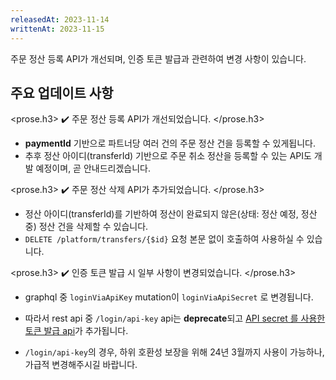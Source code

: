 ```yaml
---
releasedAt: 2023-11-14
writtenAt: 2023-11-15
---
```



주문 정산 등록 API가 개선되며, 인증 토큰 발급과 관련하여 변경 사항이 있습니다.

## 주요 업데이트 사항

<prose.h3>
  ✔️ 주문 정산 등록 API가 개선되었습니다.
</prose.h3>

- **paymentId** 기반으로 파트너당 여러 건의 주문 정산 건을 등록할 수 있게됩니다.
- 추후 정산 아이디(transferId) 기반으로 주문 취소 정산을 등록할 수 있는 API도 개발 예정이며, 곧 안내드리겠습니다.

<prose.h3>
  ✔️ 주문 정산 삭제 API가 추가되었습니다.
</prose.h3>

- 정산 아이디(transferId)를 기반하여 정산이 완료되지 않은(상태: 정산 예정, 정산 중) 정산 건을 삭제할 수 있습니다.
- `DELETE /platform/transfers/{$id}` 요청 본문 없이 호출하여 사용하실 수 있습니다.

<prose.h3>
  ✔️ 인증 토큰 발급 시 일부 사항이 변경되었습니다.
</prose.h3>

- graphql 중 `loginViaApiKey` mutation이 `loginViaApiSecret` 로 변경됩니다.

- 따라서 rest api 중 `/login/api-key` api는 **deprecate**되고
  [API secret 를 사용한 토큰 발급 api](/api/rest-v2/auth#post%20%2Flogin%2Fapi-secret)가
  추가됩니다.

- `/login/api-key`의 경우, 하위 호환성 보장을 위해 24년 3월까지 사용이 가능하나, 가급적 변경해주시길 바랍니다.
